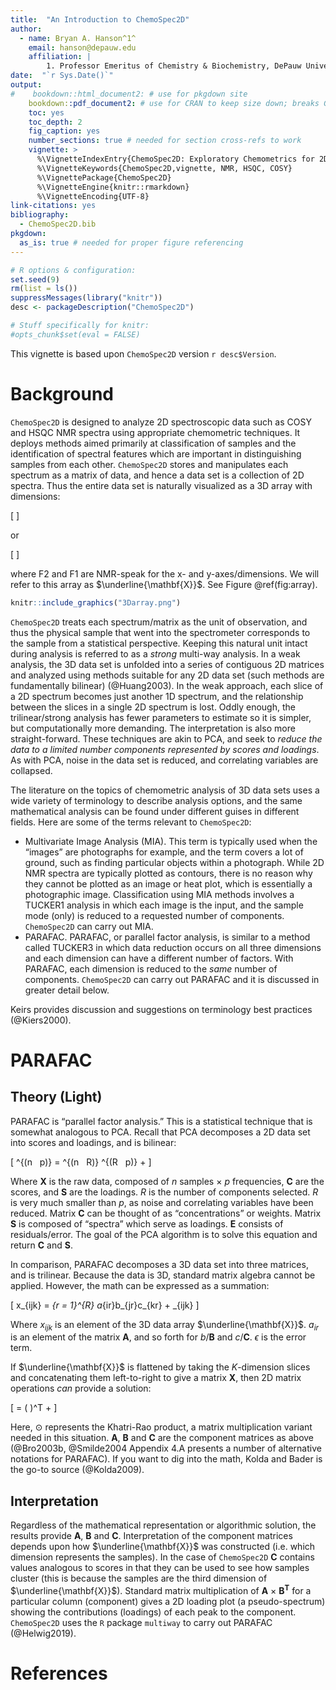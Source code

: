 ```yaml
---
title:  "An Introduction to ChemoSpec2D"
author:
  - name: Bryan A. Hanson^1^
    email: hanson@depauw.edu
    affiliation: |
        1. Professor Emeritus of Chemistry & Biochemistry, DePauw University, Greencastle IN USA.
date:  "`r Sys.Date()`"
output:
#    bookdown::html_document2: # use for pkgdown site
    bookdown::pdf_document2: # use for CRAN to keep size down; breaks GHA
    toc: yes
    toc_depth: 2
    fig_caption: yes
    number_sections: true # needed for section cross-refs to work
    vignette: >
      %\VignetteIndexEntry{ChemoSpec2D: Exploratory Chemometrics for 2D Spectroscopy}
      %\VignetteKeywords{ChemoSpec2D,vignette, NMR, HSQC, COSY}
      %\VignettePackage{ChemoSpec2D}
      %\VignetteEngine{knitr::rmarkdown}
      %\VignetteEncoding{UTF-8}
link-citations: yes
bibliography:
  - ChemoSpec2D.bib
pkgdown:
  as_is: true # needed for proper figure referencing
---
```


<!-- Run a few things in the background for use later -->
```r

# R options & configuration:
set.seed(9)
rm(list = ls())
suppressMessages(library("knitr"))
desc <- packageDescription("ChemoSpec2D")

# Stuff specifically for knitr:
#opts_chunk$set(eval = FALSE)
```

This vignette is based upon `ChemoSpec2D` version `r desc$Version`.

# Background

`ChemoSpec2D` is designed to analyze 2D spectroscopic data such as COSY and HSQC NMR spectra using appropriate chemometric techniques.  It deploys methods aimed primarily at classification of samples and the identification of spectral features which are important in distinguishing samples from each other.  `ChemoSpec2D` stores and manipulates each spectrum as a matrix of data, and hence a data set is a collection of 2D spectra.  Thus the entire data set is naturally visualized as a 3D array with dimensions:

\[
\mathrm{F2} \times \mathrm{F1} \times \mathrm{no. \ samples}
\]

or

\[
\mathrm{2D \ Spectrum} \times \mathrm{no. \ samples}
\]

where F2 and F1 are NMR-speak for the x- and y-axes/dimensions.  We will refer to this array as $\underline{\mathbf{X}}$.  See Figure \@ref(fig:array).

```r
knitr::include_graphics("3Darray.png")
```


`ChemoSpec2D` treats each spectrum/matrix as the unit of observation, and thus the physical sample that went into the spectrometer corresponds to the sample from a statistical perspective.  Keeping this natural unit intact during analysis is referred to as a *strong* multi-way analysis. In a weak analysis, the 3D data set is unfolded into a series of contiguous 2D matrices and analyzed using methods suitable for any 2D data set (such methods are fundamentally bilinear) (@Huang2003). In the weak approach, each slice of a 2D spectrum becomes just another 1D spectrum, and the relationship between the slices in a single 2D spectrum is lost.  Oddly enough, the trilinear/strong analysis has fewer parameters to estimate so it is simpler, but computationally more demanding.  The interpretation is also more straight-forward.  These techniques are akin to PCA, and seek to *reduce the data to a limited number components represented by scores and loadings*.  As with PCA, noise in the data set is reduced, and correlating variables are collapsed.

The literature on the topics of chemometric analysis of 3D data sets uses a wide variety of terminology to describe analysis options, and the same mathematical analysis can be found under different guises in different fields.  Here are some of the terms relevant to `ChemoSpec2D`:

* Multivariate Image Analysis (MIA).  This term is typically used when the "images" are photographs for example, and the term covers a lot of ground, such as finding particular objects within a photograph.  While 2D NMR spectra are typically plotted as contours, there is no reason why they cannot be plotted as an image or heat plot, which is essentially a photographic image.  Classification using MIA methods involves a TUCKER1 analysis in which each image is the input, and the sample mode (only) is reduced to a requested number of components.  `ChemoSpec2D` can carry out MIA.
* PARAFAC. PARAFAC, or parallel factor analysis, is similar to a method called TUCKER3 in which data reduction occurs on all three dimensions and each dimension can have a different number of factors. With PARAFAC, each dimension is reduced to the *same* number of components. `ChemoSpec2D` can carry out PARAFAC and it is discussed in greater detail below.

Keirs provides discussion and suggestions on terminology best practices (@Kiers2000).

# PARAFAC

## Theory (Light)

PARAFAC is "parallel factor analysis."  This is a statistical technique that is somewhat analogous to PCA.  Recall that PCA decomposes a 2D data set into scores and loadings, and is bilinear:

\[
\mathbf{X}^{(n \ \times \ p)} = \mathbf{C}^{(n \ \times \ R)} \times \mathbf{S}^{(R \ \times \ p)} + \mathbf{E}
\]

Where $\mathbf{X}$ is the raw data, composed of $n$ samples $\times$ $p$ frequencies, $\mathbf{C}$ are the scores, and $\mathbf{S}$ are the loadings.  $R$ is the number of components selected.  $R$ is very much smaller than $p$, as noise and correlating variables have been reduced.  Matrix $\mathbf{C}$ can be thought of as "concentrations" or weights.  Matrix $\mathbf{S}$ is composed of "spectra" which serve as loadings.  $\mathbf{E}$ consists of residuals/error.  The goal of the PCA algorithm is to solve this equation and return $\mathbf{C}$ and $\mathbf{S}$.

In comparison, PARAFAC decomposes a 3D data set into three matrices, and is trilinear.  Because the data is 3D, standard matrix algebra cannot be applied.  However, the math can be expressed as a summation:

\[
x_{ijk} = \sum_{r = 1}^{R} a_{ir}b_{jr}c_{kr} + \epsilon_{ijk}
\]

Where $x_{ijk}$ is an element of the 3D data array $\underline{\mathbf{X}}$. $a_{ir}$ is an element of the matrix $\mathbf{A}$, and so forth for $b$/$\mathbf{B}$ and $c$/$\mathbf{C}$.  $\epsilon$ is the error term.

If $\underline{\mathbf{X}}$ is flattened by taking the $K$-dimension slices and concatenating them left-to-right to give a matrix $\mathbf{X}$, then 2D matrix operations *can* provide a solution:

\[
\mathbf{X} = \mathbf{A}(\mathbf{C} \odot \mathbf{B})^T + \mathbf{E}
\]

Here, $\odot$ represents the Khatri-Rao product, a matrix multiplication variant needed in this situation.  $\mathbf{A}$, $\mathbf{B}$ and $\mathbf{C}$ are the component matrices as above (@Bro2003b, @Smilde2004 Appendix 4.A presents a number of alternative notations for PARAFAC).  If you want to dig into the math, Kolda and Bader is the go-to source (@Kolda2009).

## Interpretation

Regardless of the mathematical representation or algorithmic solution, the results provide $\mathbf{A}$, $\mathbf{B}$ and $\mathbf{C}$.  Interpretation of the component matrices depends upon how $\underline{\mathbf{X}}$ was constructed (i.e. which dimension represents the samples).  In the case of `ChemoSpec2D` $\mathbf{C}$ contains values analogous to scores in that they can be used to see how samples cluster (this is because the samples are the third dimension of $\underline{\mathbf{X}}$).  Standard matrix multiplication of $\mathbf{A} \ \times \ \mathbf{B^T}$ for a particular column (component) gives a 2D loading plot (a pseudo-spectrum) showing the contributions (loadings) of each peak to the component. `ChemoSpec2D` uses the `R` package `multiway` to carry out PARAFAC (@Helwig2019).

# References
